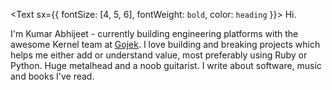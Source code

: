 <Text sx={{ fontSize: [4, 5, 6], fontWeight: `bold`, color: `heading` }}>
  Hi.
</Text>

I'm Kumar Abhijeet - currently building engineering platforms with the awesome Kernel team at [Gojek](https://www.gojek.io/). I love building and breaking projects which helps me either add or understand value, most preferably using Ruby or Python. Huge metalhead and a noob guitarist. I write about software, music and books I've read.  
